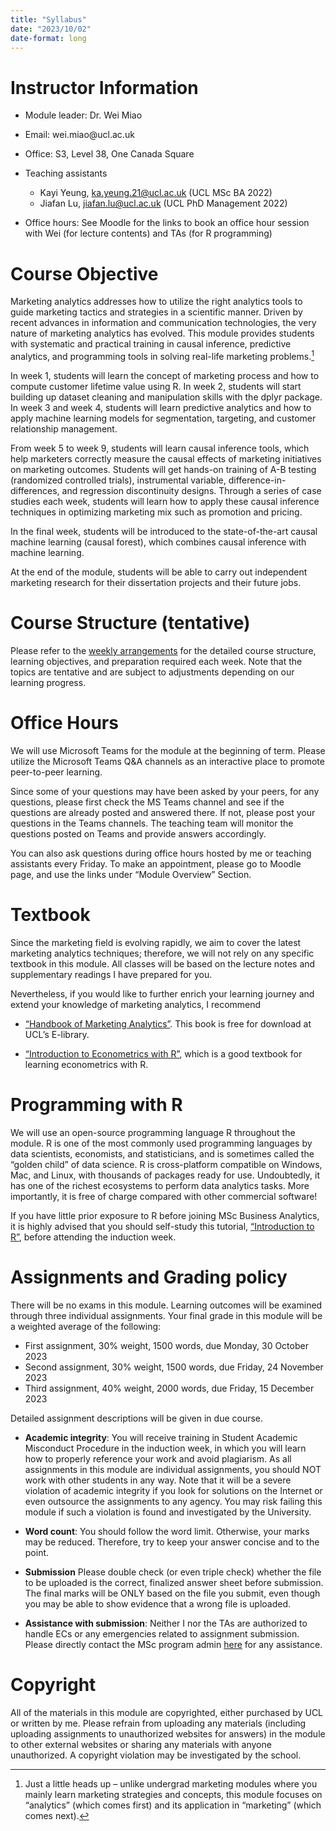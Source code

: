 ```yaml
---
title: "Syllabus"
date: "2023/10/02"
date-format: long
---
```


# Instructor Information

-   Module leader: Dr. Wei Miao

-   Email: wei.miao\@ucl.ac.uk

-   Office: S3, Level 38, One Canada Square

-   Teaching assistants

    -   Kayi Yeung, [ka.yeung.21\@ucl.ac.uk](mailto:ka.yeung.21@ucl.ac.uk) (UCL MSc BA 2022)
    -   Jiafan Lu, [jiafan.lu\@ucl.ac.uk](mailto:jiafan.lu.22@ucl.ac.uk) (UCL PhD Management 2022)

-   Office hours: See Moodle for the links to book an office hour session with Wei (for lecture contents) and TAs (for R programming)

# Course Objective

Marketing analytics addresses how to utilize the right analytics tools to guide marketing tactics and strategies in a scientific manner. Driven by recent advances in information and communication technologies, the very nature of marketing analytics has evolved. This module provides students with systematic and practical training in causal inference, predictive analytics, and programming tools in solving real-life marketing problems.[^1]

[^1]: Just a little heads up -- unlike undergrad marketing modules where you mainly learn marketing strategies and concepts, this module focuses on "analytics" (which comes first) and its application in "marketing" (which comes next).

In week 1, students will learn the concept of marketing process and how to compute customer lifetime value using R. In week 2, students will start building up dataset cleaning and manipulation skills with the dplyr package. In week 3 and week 4, students will learn predictive analytics and how to apply machine learning models for segmentation, targeting, and customer relationship management.

From week 5 to week 9, students will learn causal inference tools, which help marketers correctly measure the causal effects of marketing initiatives on marketing outcomes. Students will get hands-on training of A-B testing (randomized controlled trials), instrumental variable, difference-in-differences, and regression discontinuity designs. Through a series of case studies each week, students will learn how to apply these causal inference techniques in optimizing marketing mix such as promotion and pricing.

In the final week, students will be introduced to the state-of-the-art causal machine learning (causal forest), which combines causal inference with machine learning.

At the end of the module, students will be able to carry out independent marketing research for their dissertation projects and their future jobs.

# Course Structure (tentative)

Please refer to the [weekly arrangements](ClassPreparation.qmd) for the detailed course structure, learning objectives, and preparation required each week. Note that the topics are tentative and are subject to adjustments depending on our learning progress.

# Office Hours

We will use Microsoft Teams for the module at the beginning of term. Please utilize the Microsoft Teams Q&A channels as an interactive place to promote peer-to-peer learning.

Since some of your questions may have been asked by your peers, for any questions, please first check the MS Teams channel and see if the questions are already posted and answered there. If not, please post your questions in the Teams channels. The teaching team will monitor the questions posted on Teams and provide answers accordingly.

You can also ask questions during office hours hosted by me or teaching assistants every Friday. To make an appointment, please go to Moodle page, and use the links under "Module Overview" Section.

# Textbook

Since the marketing field is evolving rapidly, we aim to cover the latest marketing analytics techniques; therefore, we will not rely on any specific textbook in this module. All classes will be based on the lecture notes and supplementary readings I have prepared for you.

Nevertheless, if you would like to further enrich your learning journey and extend your knowledge of marketing analytics, I recommend

-   ["Handbook of Marketing Analytics"](https://ucl-new-primo.hosted.exlibrisgroup.com/permalink/f/5qfvbu/UCL_LMS_DS51237610180004761). This book is free for download at UCL's E-library.

-   ["Introduction to Econometrics with R"](https://www.econometrics-with-r.org/index.html), which is a good textbook for learning econometrics with R.

# Programming with R

We will use an open-source programming language R throughout the module. R is one of the most commonly used programming languages by data scientists, economists, and statisticians, and is sometimes called the "golden child" of data science. R is cross-platform compatible on Windows, Mac, and Linux, with thousands of packages ready for use. Undoubtedly, it has one of the richest ecosystems to perform data analytics tasks. More importantly, it is free of charge compared with other commercial software!

If you have little prior exposure to R before joining MSc Business Analytics, it is highly advised that you should self-study this tutorial, ["Introduction to R"](https://cran.r-project.org/doc/manuals/r-release/R-intro.pdf), before attending the induction week.

# Assignments and Grading policy

There will be no exams in this module. Learning outcomes will be examined through three individual assignments. Your final grade in this module will be a weighted average of the following:

-   First assignment, 30% weight, 1500 words, due Monday, 30 October 2023
-   Second assignment, 30% weight, 1500 words, due Friday, 24 November 2023
-   Third assignment, 40% weight, 2000 words, due Friday, 15 December 2023

Detailed assignment descriptions will be given in due course.

-   **Academic integrity**: You will receive training in Student Academic Misconduct Procedure in the induction week, in which you will learn how to properly reference your work and avoid plagiarism. As all assignments in this module are individual assignments, you should NOT work with other students in any way. Note that it will be a severe violation of academic integrity if you look for solutions on the Internet or even outsource the assignments to any agency. You may risk failing this module if such a violation is found and investigated by the University.

-   **Word count**: You should follow the word limit. Otherwise, your marks may be reduced. Therefore, try to keep your answer concise and to the point.

-   **Submission** Please double check (or even triple check) whether the file to be uploaded is the correct, finalized answer sheet before submission. The final marks will be ONLY based on the file you submit, even though you may be able to show evidence that a wrong file is uploaded.

-   **Assistance with submission**: Neither I nor the TAs are authorized to handle ECs or any emergencies related to assignment submission. Please directly contact the MSc program admin [here](mailto:%20mgmt.ba-admin@ucl.ac.uk) for any assistance.

# Copyright

All of the materials in this module are copyrighted, either purchased by UCL or written by me. Please refrain from uploading any materials (including uploading assignments to unauthorized websites for answers) in the module to other external websites or sharing any materials with anyone unauthorized. A copyright violation may be investigated by the school.
